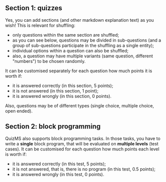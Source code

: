 <Contest>

## Section 1: quizzes

Yes, you can add sections (and other markdown explanation text) as you wish!
This is relevant for shuffling:
- only questions within the same section are shuffled;
- as you can see below, questions may be divided in sub-questions
  (and a group of sub-questions participate in the shuffling as a single entity);
- individual options within a question can also be shuffled;
- also, a question may have multiple variants (same question, different "numbers") to be chosen randomly.

It can be customised separately for each question how much points it is worth if:
- it is answered correctly (in this section, 5 points);
- it is not answered (in this section, 1 point);
- it is answered wrongly (in this section, 0 points).

Also, questions may be of different types (single choice, multiple choice, open ended).

<Section>
  <Problem points={[5, 1, 0]}><P1SaltoOstacoli /></Problem>
  <Problem points={[5, 1, 0]}><P2Spiedino /></Problem>
</Section>

## Section 2: block programming

QuizMS also supports block programming tasks. In those tasks, you have to write a **single** block program,
that will be evaluated on **multiple levels** (test cases). It can be customised for each question how
much points each level is worth if:
- it is answered correctly (in this test, 5 points);
- it is not answered, that is, there is no program (in this test, 0.5 points);
- it is answered wrongly (in this test, 0 points).

<Section>
  <Problem points={[5, 0.5, 0]}><S1Pranzo /></Problem>
</Section>

</Contest>
